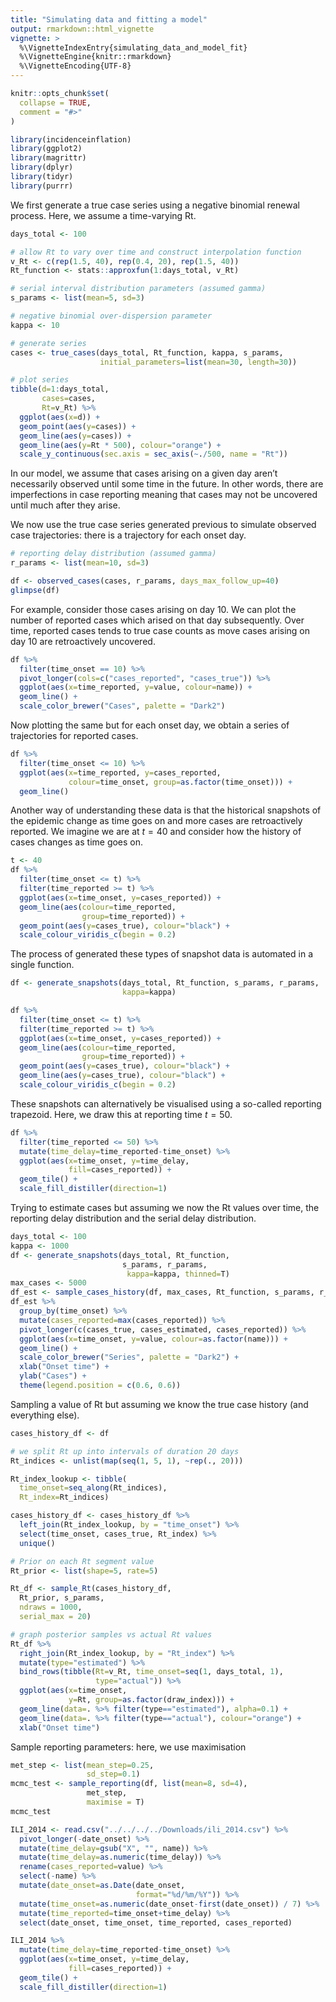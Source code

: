 ```yaml
---
title: "Simulating data and fitting a model"
output: rmarkdown::html_vignette
vignette: >
  %\VignetteIndexEntry{simulating_data_and_model_fit}
  %\VignetteEngine{knitr::rmarkdown}
  %\VignetteEncoding{UTF-8}
---
```


```r
knitr::opts_chunk$set(
  collapse = TRUE,
  comment = "#>"
)
```

```r
library(incidenceinflation)
library(ggplot2)
library(magrittr)
library(dplyr)
library(tidyr)
library(purrr)
```

We first generate a true case series using a negative binomial renewal process.
Here, we assume a time-varying Rt.
```r
days_total <- 100

# allow Rt to vary over time and construct interpolation function
v_Rt <- c(rep(1.5, 40), rep(0.4, 20), rep(1.5, 40))
Rt_function <- stats::approxfun(1:days_total, v_Rt)

# serial interval distribution parameters (assumed gamma)
s_params <- list(mean=5, sd=3)

# negative binomial over-dispersion parameter
kappa <- 10

# generate series
cases <- true_cases(days_total, Rt_function, kappa, s_params,
                    initial_parameters=list(mean=30, length=30))

# plot series
tibble(d=1:days_total,
       cases=cases,
       Rt=v_Rt) %>%
  ggplot(aes(x=d)) +
  geom_point(aes(y=cases)) +
  geom_line(aes(y=cases)) +
  geom_line(aes(y=Rt * 500), colour="orange") +
  scale_y_continuous(sec.axis = sec_axis(~./500, name = "Rt"))
```
In our model, we assume that cases arising on a given day aren't necessarily observed until some time in the future. In other words, there are imperfections in case reporting meaning that cases may not be uncovered until much after they arise.

We now use the true case series generated previous to simulate observed case trajectories: there is a trajectory for each onset day.
```r
# reporting delay distribution (assumed gamma)
r_params <- list(mean=10, sd=3)

df <- observed_cases(cases, r_params, days_max_follow_up=40)
glimpse(df)
```

For example, consider those cases arising on day 10. We can plot the number of reported cases which arised on that day subsequently. Over time, reported cases tends to true case counts as move cases arising on day 10 are retroactively uncovered.
```r
df %>% 
  filter(time_onset == 10) %>% 
  pivot_longer(cols=c("cases_reported", "cases_true")) %>% 
  ggplot(aes(x=time_reported, y=value, colour=name)) +
  geom_line() +
  scale_color_brewer("Cases", palette = "Dark2")
```
Now plotting the same but for each onset day, we obtain a series of trajectories for reported cases.
```r
df %>% 
  filter(time_onset <= 10) %>% 
  ggplot(aes(x=time_reported, y=cases_reported,
             colour=time_onset, group=as.factor(time_onset))) +
  geom_line()
```


Another way of understanding these data is that the historical snapshots of the epidemic change as time goes on and more cases are retroactively reported. We imagine we are at $t=40$ and consider how the history of cases changes as time goes on.
```r
t <- 40
df %>% 
  filter(time_onset <= t) %>% 
  filter(time_reported >= t) %>% 
  ggplot(aes(x=time_onset, y=cases_reported)) +
  geom_line(aes(colour=time_reported,
                group=time_reported)) +
  geom_point(aes(y=cases_true), colour="black") +
  scale_colour_viridis_c(begin = 0.2)
```

The process of generated these types of snapshot data is automated in a single function.
```r
df <- generate_snapshots(days_total, Rt_function, s_params, r_params,
                         kappa=kappa)

df %>% 
  filter(time_onset <= t) %>% 
  filter(time_reported >= t) %>% 
  ggplot(aes(x=time_onset, y=cases_reported)) +
  geom_line(aes(colour=time_reported,
                group=time_reported)) +
  geom_point(aes(y=cases_true), colour="black") +
  geom_line(aes(y=cases_true), colour="black") +
  scale_colour_viridis_c(begin = 0.2)
```
These snapshots can alternatively be visualised using a so-called reporting trapezoid. Here, we draw this at reporting time $t=50$.
```r
df %>% 
  filter(time_reported <= 50) %>% 
  mutate(time_delay=time_reported-time_onset) %>% 
  ggplot(aes(x=time_onset, y=time_delay,
             fill=cases_reported)) +
  geom_tile() +
  scale_fill_distiller(direction=1)
```

Trying to estimate cases but assuming we now the Rt values over time, the reporting delay distribution and the serial delay distribution.
```r
days_total <- 100
kappa <- 1000
df <- generate_snapshots(days_total, Rt_function,
                         s_params, r_params,
                          kappa=kappa, thinned=T)
max_cases <- 5000
df_est <- sample_cases_history(df, max_cases, Rt_function, s_params, r_params, maximise = F)
df_est %>% 
  group_by(time_onset) %>% 
  mutate(cases_reported=max(cases_reported)) %>% 
  pivot_longer(c(cases_true, cases_estimated, cases_reported)) %>%
  ggplot(aes(x=time_onset, y=value, colour=as.factor(name))) +
  geom_line() +
  scale_color_brewer("Series", palette = "Dark2") +
  xlab("Onset time") +
  ylab("Cases") +
  theme(legend.position = c(0.6, 0.6))
```

Sampling a value of Rt but assuming we know the true case history (and everything else).
```r
cases_history_df <- df

# we split Rt up into intervals of duration 20 days
Rt_indices <- unlist(map(seq(1, 5, 1), ~rep(., 20)))

Rt_index_lookup <- tibble(
  time_onset=seq_along(Rt_indices),
  Rt_index=Rt_indices)

cases_history_df <- cases_history_df %>% 
  left_join(Rt_index_lookup, by = "time_onset") %>% 
  select(time_onset, cases_true, Rt_index) %>% 
  unique()

# Prior on each Rt segment value
Rt_prior <- list(shape=5, rate=5)

Rt_df <- sample_Rt(cases_history_df,
  Rt_prior, s_params,
  ndraws = 1000,
  serial_max = 20)

# graph posterior samples vs actual Rt values
Rt_df %>%
  right_join(Rt_index_lookup, by = "Rt_index") %>%
  mutate(type="estimated") %>% 
  bind_rows(tibble(Rt=v_Rt, time_onset=seq(1, days_total, 1),
                   type="actual")) %>% 
  ggplot(aes(x=time_onset,
             y=Rt, group=as.factor(draw_index))) +
  geom_line(data=. %>% filter(type=="estimated"), alpha=0.1) +
  geom_line(data=. %>% filter(type=="actual"), colour="orange") +
  xlab("Onset time")
```
Sample reporting parameters: here, we use maximisation
```r
met_step <- list(mean_step=0.25,
                 sd_step=0.1)
mcmc_test <- sample_reporting(df, list(mean=8, sd=4),
                 met_step,
                 maximise = T)
mcmc_test
```

```r
ILI_2014 <- read.csv("../../../../Downloads/ili_2014.csv") %>% 
  pivot_longer(-date_onset) %>% 
  mutate(time_delay=gsub("X", "", name)) %>% 
  mutate(time_delay=as.numeric(time_delay)) %>% 
  rename(cases_reported=value) %>%
  select(-name) %>% 
  mutate(date_onset=as.Date(date_onset,
                            format="%d/%m/%Y")) %>% 
  mutate(time_onset=as.numeric(date_onset-first(date_onset)) / 7) %>%
  mutate(time_reported=time_onset+time_delay) %>% 
  select(date_onset, time_onset, time_reported, cases_reported)

ILI_2014 %>% 
  mutate(time_delay=time_reported-time_onset) %>%
  ggplot(aes(x=time_onset, y=time_delay,
             fill=cases_reported)) +
  geom_tile() +
  scale_fill_distiller(direction=1)
```

